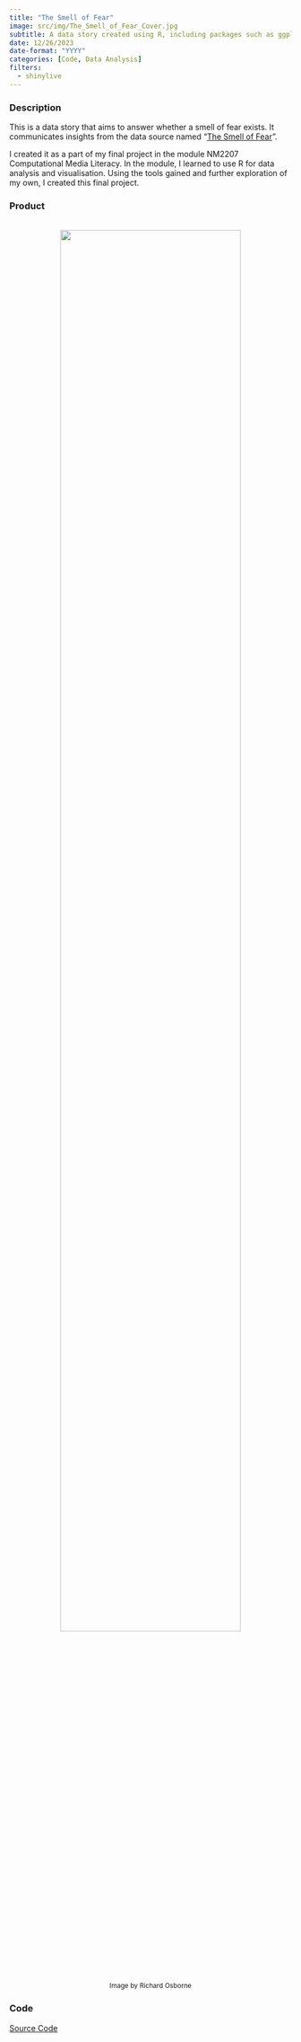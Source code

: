 ```yaml
---
title: "The Smell of Fear"
image: src/img/The_Smell_of_Fear_Cover.jpg
subtitle: A data story created using R, including packages such as ggplot2 and shiny.
date: 12/26/2023
date-format: "YYYY"
categories: [Code, Data Analysis]
filters: 
  - shinylive
---
```


<h3>Description</h3>
<p>This is a data story that aims to answer whether a smell of fear exists. It communicates insights from the data source named "<a href="https://www.kaggle.com/datasets/jswicker/the-smell-of-fear/">The Smell of Fear</a>". 

I created it as a part of my final project in the module NM2207 Computational Media Literacy. In the module, I learned to use R for data analysis and visualisation. Using the tools gained and further exploration of my own, I created this final project.</p>

<h3>Product</h3> <br>
<center>
<a href="https://andrea-jy.shinyapps.io/datastory/">
<img src="src/img/The_Smell_of_Fear_edited.jpg" width=80% class="button">
</img>
</a>
<br>
<small>Image by Richard Osborne</small>
</center>

<h3>Code</h3>
<a href="https://github.com/jyapple15/NM2207_Datastory">Source Code</a>

<!--<iframe height="150%" width="100%" frameborder="no" src="https://andrea-jy.shinyapps.io/datastory/"></iframe>-->

